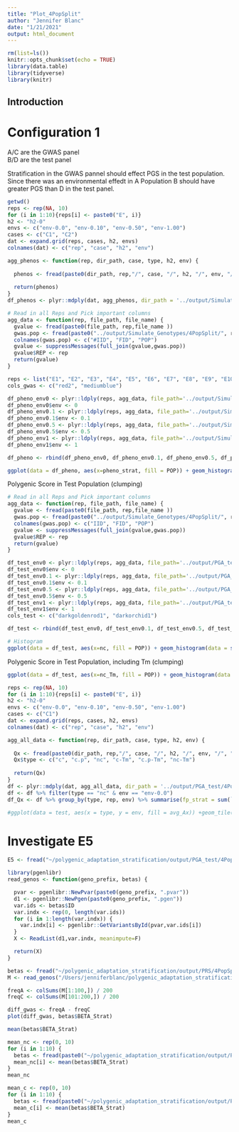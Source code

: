 ```yaml
---
title: "Plot_4PopSplit"
author: "Jennifer Blanc"
date: "1/21/2021"
output: html_document
---
```


```r
rm(list=ls())
knitr::opts_chunk$set(echo = TRUE)
library(data.table)
library(tidyverse)
library(knitr)
```

## Introduction



# Configuration 1

A/C are the GWAS panel  
B/D are the test panel  

Stratification in the GWAS pannel should effect PGS in the test population. Since there was an environmental effedt in A Population B should have greater PGS than D in the test panel. 

```r
getwd()
reps <- rep(NA, 10)
for (i in 1:10){reps[i] <- paste0("E", i)}
h2 <- "h2-0"
envs <- c("env-0.0", "env-0.10", "env-0.50", "env-1.00")
cases <- c("C1", "C2")
dat <- expand.grid(reps, cases, h2, envs)
colnames(dat) <- c("rep", "case", "h2", "env")

agg_phenos <- function(rep, dir_path, case, type, h2, env) {
  
  phenos <- fread(paste0(dir_path, rep,"/", case, "/", h2, "/", env, "/", "genos-gwas_common.phenos.txt"))
  
  return(phenos)
}
df_phenos <- plyr::mdply(dat, agg_phenos, dir_path = '../output/Simulate_Phenotypes/4PopSplit/' )
```


```r
# Read in all Reps and Pick important columns 
agg_data <- function(rep, file_path, file_name) {
  gvalue <- fread(paste0(file_path, rep,file_name ))
  gwas.pop <- fread(paste0("../output/Simulate_Genotypes/4PopSplit/", rep, "/C1/ids.gwas"), header = F)
  colnames(gwas.pop) <- c("#IID", "FID", "POP")
  gvalue <- suppressMessages(full_join(gvalue,gwas.pop))
  gvalue$REP <- rep
  return(gvalue)
}

reps <- list("E1", "E2", "E3", "E4", "E5", "E6", "E7", "E8", "E9", "E10")
cols_gwas <- c("red2", "mediumblue")

df_pheno_env0 <- plyr::ldply(reps, agg_data, file_path='../output/Simulate_Phenotypes/4PopSplit/', file_name='/C1/h2-0/env-0.0/genos-gwas_common.phenos.txt')
df_pheno_env0$env <- 0
df_pheno_env0.1 <- plyr::ldply(reps, agg_data, file_path='../output/Simulate_Phenotypes/4PopSplit/', file_name='/C1/h2-0/env-0.10/genos-gwas_common.phenos.txt')
df_pheno_env0.1$env <- 0.1
df_pheno_env0.5 <- plyr::ldply(reps, agg_data, file_path='../output/Simulate_Phenotypes/4PopSplit/', file_name='/C1/h2-0/env-0.50/genos-gwas_common.phenos.txt')
df_pheno_env0.5$env <- 0.5
df_pheno_env1 <- plyr::ldply(reps, agg_data, file_path='../output/Simulate_Phenotypes/4PopSplit/', file_name='/C1/h2-0/env-1.00/genos-gwas_common.phenos.txt')
df_pheno_env1$env <- 1

df_pheno <- rbind(df_pheno_env0, df_pheno_env0.1, df_pheno_env0.5, df_pheno_env1)

ggplot(data = df_pheno, aes(x=pheno_strat, fill = POP)) + geom_histogram(data = subset(df_pheno, POP == "A"), alpha = 0.75, bins = 30) + geom_histogram(data = subset(df_pheno, POP == "C"), alpha = 0.75, bins = 30) + facet_grid(REP ~ env) + theme_bw() + xlab("Stratified Phenotype") + scale_fill_manual(values = cols_gwas)
```

Polygenic Score in Test Population (clumping) 
```r
# Read in all Reps and Pick important columns 
agg_data <- function(rep, file_path, file_name) {
  gvalue <- fread(paste0(file_path, rep,file_name ))
  gwas.pop <- fread(paste0("../output/Simulate_Genotypes/4PopSplit/", rep, "/C1/ids.test"), header = F)
  colnames(gwas.pop) <- c("IID", "FID", "POP")
  gvalue <- suppressMessages(full_join(gvalue,gwas.pop))
  gvalue$REP <- rep
  return(gvalue)
}

df_test_env0 <- plyr::ldply(reps, agg_data, file_path='../output/PGA_test/4PopSplit/', file_name='/C1/h2-0/env-0.0/PGS.txt')
df_test_env0$env <- 0
df_test_env0.1 <- plyr::ldply(reps, agg_data, file_path='../output/PGA_test/4PopSplit/', file_name='/C1/h2-0/env-0.10/PGS.txt')
df_test_env0.1$env <- 0.1
df_test_env0.5 <- plyr::ldply(reps, agg_data, file_path='../output/PGA_test/4PopSplit/', file_name='/C1/h2-0/env-0.50/PGS.txt')
df_test_env0.5$env <- 0.5
df_test_env1 <- plyr::ldply(reps, agg_data, file_path='../output/PGA_test/4PopSplit/', file_name='/C1/h2-0/env-1.00/PGS.txt')
df_test_env1$env <- 1
cols_test <- c("darkgoldenrod1", "darkorchid1")

df_test <- rbind(df_test_env0, df_test_env0.1, df_test_env0.5, df_test_env1)

# Histogram 
ggplot(data = df_test, aes(x=nc, fill = POP)) + geom_histogram(data = subset(df_test, POP == "B"), alpha = 0.75, bins = 30) + geom_histogram(data = subset(df_test, POP == "D"), alpha = 0.75, bins = 30) + facet_grid(REP ~ env) + theme_bw() + xlab("Stratified Phenotype") + scale_fill_manual(values = cols_test)
```

Polygenic Score in Test Population, including Tm (clumping) 
```r
ggplot(data = df_test, aes(x=nc_Tm, fill = POP)) + geom_histogram(data = subset(df_test, POP == "B"), alpha = 0.75, bins = 30) + geom_histogram(data = subset(df_test, POP == "D"), alpha = 0.75, bins = 30) + facet_grid(REP ~ env) + theme_bw() + xlab("Stratified Phenotype") + scale_fill_manual(values = cols_test)
```


```r
reps <- rep(NA, 10)
for (i in 1:10){reps[i] <- paste0("E", i)}
h2 <- "h2-0"
envs <- c("env-0.0", "env-0.10", "env-0.50", "env-1.00")
cases <- c("C1")
dat <- expand.grid(reps, cases, h2, envs)
colnames(dat) <- c("rep", "case", "h2", "env")

agg_all_data <- function(rep, dir_path, case, type, h2, env) {
  
  Qx <- fread(paste0(dir_path, rep,"/", case, "/", h2, "/", env, "/", "Qx.txt"))
  Qx$type <- c("c", "c.p", "nc", "c-Tm", "c.p-Tm", "nc-Tm")
  
  return(Qx)
}
df <- plyr::mdply(dat, agg_all_data, dir_path = '../output/PGA_test/4PopSplit/' )
df <- df %>% filter(type == "nc" & env == "env-0.0")
df_Qx <- df %>% group_by(type, rep, env) %>% summarise(fp_strat = sum(`P-EN` < 0.05)/ n())

#ggplot(data = test, aes(x = type, y = env, fill = avg_Ax)) +geom_tile()
```

# Investigate E5 
```r
E5 <- fread("~/polygenic_adaptation_stratification/output/PGA_test/4PopSplit/E5/C1/h2-0/env-0.0/PGS.txt")

library(pgenlibr)
read_genos <- function(geno_prefix, betas) {

  pvar <- pgenlibr::NewPvar(paste0(geno_prefix, ".pvar"))
  d1 <- pgenlibr::NewPgen(paste0(geno_prefix, ".pgen"))
  var.ids <- betas$ID
  var.indx <- rep(0, length(var.ids))
  for (i in 1:length(var.indx)) {
    var.indx[i] <- pgenlibr::GetVariantsById(pvar,var.ids[i])
  }
  X <- ReadList(d1,var.indx, meanimpute=F)

  return(X)
}

betas <- fread("~/polygenic_adaptation_stratification/output/PRS/4PopSplit/E5/C1/h2-0/env-0.0/genos-gwas_common.c.betas")
M <- read_genos("/Users/jenniferblanc/polygenic_adaptation_stratification/output/Simulate_Genotypes/4PopSplit/E5/C1/genos-gwas_common", betas)

freqA <- colSums(M[1:100,]) / 200 
freqC <- colSums(M[101:200,]) / 200 

diff_gwas <- freqA - freqC
plot(diff_gwas, betas$BETA_Strat)

mean(betas$BETA_Strat)
```


```r
mean_nc <- rep(0, 10)
for (i in 1:10) {
  betas <- fread(paste0("~/polygenic_adaptation_stratification/output/PRS/4PopSplit/E", i, "/C1/h2-0/env-0.0/genos-gwas_common.nc.betas"))
  mean_nc[i] <- mean(betas$BETA_Strat)
}
mean_nc
```

```r
mean_c <- rep(0, 10)
for (i in 1:10) {
  betas <- fread(paste0("~/polygenic_adaptation_stratification/output/PRS/4PopSplit/E", i, "/C1/h2-0/env-0.0/genos-gwas_common.c.betas"))
  mean_c[i] <- mean(betas$BETA_Strat)
}
mean_c
```
































